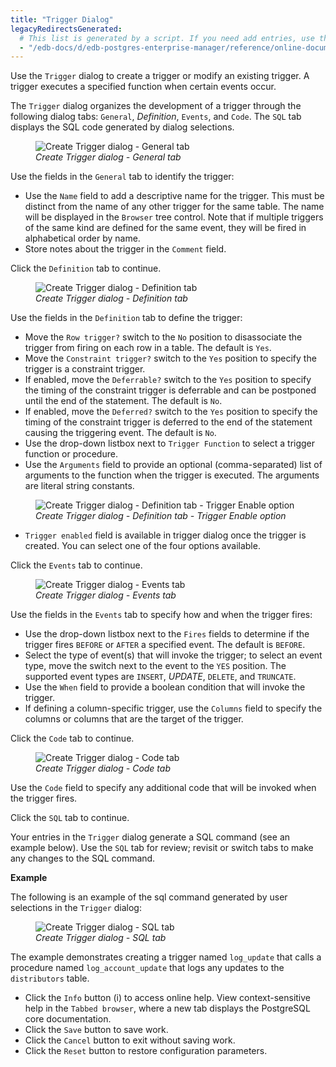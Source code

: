```yaml
---
title: "Trigger Dialog"
legacyRedirectsGenerated:
  # This list is generated by a script. If you need add entries, use the `legacyRedirects` key.
  - "/edb-docs/d/edb-postgres-enterprise-manager/reference/online-documentation/8.0/trigger_dialog.html"
---
```


<div id="trigger_dialog" class="registered_link"></div>

Use the `Trigger` dialog to create a trigger or modify an existing trigger. A trigger executes a specified function when certain events occur.

The `Trigger` dialog organizes the development of a trigger through the following dialog tabs: `General`, *Definition*, `Events`, and `Code`. The `SQL` tab displays the SQL code generated by dialog selections.

<figure><img src="../../images/trigger_general.png" class="align-center" alt="Create Trigger dialog - General tab" /><figcaption aria-hidden="true"><em>Create Trigger dialog - General tab</em></figcaption></figure>

Use the fields in the `General` tab to identify the trigger:

-   Use the `Name` field to add a descriptive name for the trigger. This must be distinct from the name of any other trigger for the same table. The name will be displayed in the `Browser` tree control. Note that if multiple triggers of the same kind are defined for the same event, they will be fired in alphabetical order by name.
-   Store notes about the trigger in the `Comment` field.

Click the `Definition` tab to continue.

<figure><img src="../../images/trigger_definition.png" class="align-center" alt="Create Trigger dialog - Definition tab" /><figcaption aria-hidden="true"><em>Create Trigger dialog - Definition tab</em></figcaption></figure>

Use the fields in the `Definition` tab to define the trigger:

-   Move the `Row trigger?` switch to the `No` position to disassociate the trigger from firing on each row in a table. The default is `Yes`.
-   Move the `Constraint trigger?` switch to the `Yes` position to specify the trigger is a constraint trigger.
-   If enabled, move the `Deferrable?` switch to the `Yes` position to specify the timing of the constraint trigger is deferrable and can be postponed until the end of the statement. The default is `No`.
-   If enabled, move the `Deferred?` switch to the `Yes` position to specify the timing of the constraint trigger is deferred to the end of the statement causing the triggering event. The default is `No`.
-   Use the drop-down listbox next to `Trigger Function` to select a trigger function or procedure.
-   Use the `Arguments` field to provide an optional (comma-separated) list of arguments to the function when the trigger is executed. The arguments are literal string constants.

<figure><img src="../../images/trigger_definition_enabled.png" class="align-center" alt="Create Trigger dialog - Definition tab - Trigger Enable option" /><figcaption aria-hidden="true"><em>Create Trigger dialog - Definition tab - Trigger Enable option</em></figcaption></figure>

-   `Trigger enabled` field is available in trigger dialog once the trigger is created. You can select one of the four options available.

Click the `Events` tab to continue.

<figure><img src="../../images/trigger_events.png" class="align-center" alt="Create Trigger dialog - Events tab" /><figcaption aria-hidden="true"><em>Create Trigger dialog - Events tab</em></figcaption></figure>

Use the fields in the `Events` tab to specify how and when the trigger fires:

-   Use the drop-down listbox next to the `Fires` fields to determine if the trigger fires `BEFORE` or `AFTER` a specified event. The default is `BEFORE`.
-   Select the type of event(s) that will invoke the trigger; to select an event type, move the switch next to the event to the `YES` position. The supported event types are `INSERT`, *UPDATE*, `DELETE`, and `TRUNCATE`.
-   Use the `When` field to provide a boolean condition that will invoke the trigger.
-   If defining a column-specific trigger, use the `Columns` field to specify the columns or columns that are the target of the trigger.

Click the `Code` tab to continue.

<figure><img src="../../images/trigger_code.png" class="align-center" alt="Create Trigger dialog - Code tab" /><figcaption aria-hidden="true"><em>Create Trigger dialog - Code tab</em></figcaption></figure>

Use the `Code` field to specify any additional code that will be invoked when the trigger fires.

Click the `SQL` tab to continue.

Your entries in the `Trigger` dialog generate a SQL command (see an example below). Use the `SQL` tab for review; revisit or switch tabs to make any changes to the SQL command.

**Example**

The following is an example of the sql command generated by user selections in the `Trigger` dialog:

<figure><img src="../../images/trigger_sql.png" class="align-center" alt="Create Trigger dialog - SQL tab" /><figcaption aria-hidden="true"><em>Create Trigger dialog - SQL tab</em></figcaption></figure>

The example demonstrates creating a trigger named `log_update` that calls a procedure named `log_account_update` that logs any updates to the `distributors` table.

-   Click the `Info` button (i) to access online help. View context-sensitive help in the `Tabbed browser`, where a new tab displays the PostgreSQL core documentation.
-   Click the `Save` button to save work.
-   Click the `Cancel` button to exit without saving work.
-   Click the `Reset` button to restore configuration parameters.
